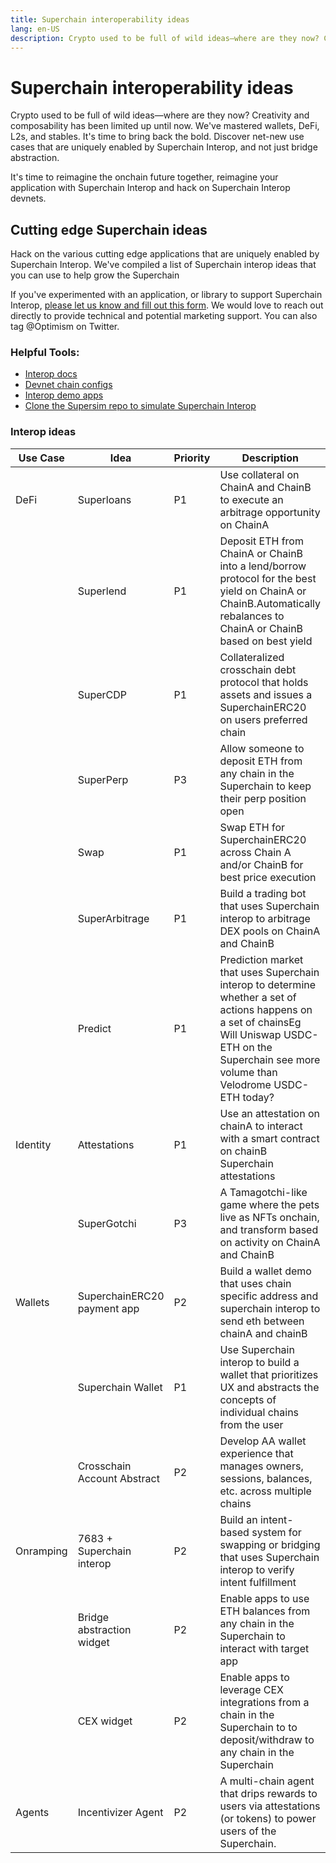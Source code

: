 ```yaml
---
title: Superchain interoperability ideas
lang: en-US
description: Crypto used to be full of wild ideas—where are they now? Creativity and composability has been limited up until now
---
```


# Superchain interoperability ideas

Crypto used to be full of wild ideas—where are they now? Creativity and composability has been limited up until now. We've mastered wallets, DeFi, L2s, and stables. It's time to bring back the bold. Discover net-new use cases that are uniquely enabled by Superchain Interop, and not just bridge abstraction.

It's time to reimagine the onchain future together, reimagine your application with Superchain Interop and hack on Superchain Interop devnets.

## Cutting edge Superchain ideas

Hack on the various cutting edge applications that are uniquely enabled by Superchain Interop. We've compiled a list of Superchain interop ideas that you can use to help grow the Superchain

If you've experimented with an application, or library to support Superchain Interop, [please let us know and fill out this form](https://www.surveymonkey.com/r/398MYD9). We would love to reach out directly to provide technical and potential marketing support. You can also tag @Optimism on Twitter.

### Helpful Tools:

*   [Interop docs](https://docs.optimism.io/stack/interop/explainer)
*   [Devnet chain configs](https://docs.optimism.io/stack/interop/devnet)
*   [Interop demo apps](https://console.optimism.io/templates)
*   [Clone the Supersim repo to simulate Superchain Interop](https://github.com/ethereum-optimism/supersim)

### Interop ideas

| Use Case  | Idea                        | Priority | Description                                                                                                                                                                                              |   |
| --------- | --------------------------- | -------- | -------------------------------------------------------------------------------------------------------------------------------------------------------------------------------------------------------- | - |
| DeFi      | Superloans                  | P1       | Use collateral on ChainA and ChainB to execute an arbitrage opportunity on ChainA                                                                                                                        |   |
|           | Superlend                   | P1       | Deposit ETH from ChainA or ChainB into a lend/borrow protocol for the best yield on ChainA or ChainB.Automatically rebalances to ChainA or ChainB based on best yield                                    |   |
|           | SuperCDP                    | P1       | Collateralized crosschain debt protocol that holds assets and issues a SuperchainERC20 on users preferred chain                                                                                          |   |
|           | SuperPerp                   | P3       | Allow someone to deposit ETH from any chain in the Superchain to keep their perp position open                                                                                                           |   |
|           | Swap                        | P1       | Swap ETH for SuperchainERC20 across Chain A and/or ChainB for best price execution                                                                                                                       |   |
|           | SuperArbitrage              | P1       | Build a trading bot that uses Superchain interop to arbitrage DEX pools on ChainA and ChainB                                                                                                             |   |
|           | Predict                     | P1       | Prediction market that uses Superchain interop to determine whether a set of actions happens on a set of chainsEg Will Uniswap USDC-ETH on the Superchain see more volume than Velodrome USDC-ETH today? |   |
| Identity  | Attestations                | P1       | Use an attestation on chainA to interact with a smart contract on chainB Superchain attestations                                                                                                         |   |
|           | SuperGotchi                 | P3       | A Tamagotchi-like game where the pets live as NFTs onchain, and transform based on activity on ChainA and ChainB                                                                                         |   |
| Wallets   | SuperchainERC20 payment app | P2       | Build a wallet demo that uses chain specific address and superchain interop to send eth between chainA and chainB                                                                                        |   |
|           | Superchain Wallet           | P1       | Use Superchain interop to build a wallet that prioritizes UX and abstracts the concepts of individual chains from the user                                                                               |   |
|           | Crosschain Account Abstract | P2       | Develop AA wallet experience that manages owners, sessions, balances, etc. across multiple chains                                                                                                        |   |
| Onramping | 7683 + Superchain interop   | P2       | Build an intent-based system for swapping or bridging that uses Superchain interop to verify intent fulfillment                                                                                          |   |
|           | Bridge abstraction widget   | P2       | Enable apps to use ETH balances from any chain in the Superchain to interact with target app                                                                                                             |   |
|           | CEX widget                  | P2       | Enable apps to leverage CEX integrations from a chain in the Superchain to to deposit/withdraw to any chain in the Superchain                                                                            |   |
| Agents    | Incentivizer Agent          | P2       | A multi-chain agent that drips rewards to users via attestations (or tokens) to power users of the Superchain.                                                                                           |   |                                                                                                                                                                                                 |   |
